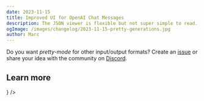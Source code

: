 ```yaml
---
date: 2023-11-15
title: Improved UI for OpenAI Chat Messages
description: The JSON viewer is flexible but not super simple to read. Starting with OpenAI Chat Messages you can now view payloads in a pretty format to read and debug even faster.
ogImage: /images/changelog/2023-11-15-pretty-generations.jpg
author: Marc
---
```



<ChangelogHeader />

Do you want _pretty-mode_ for other input/output formats? Create an [issue](/issue) or share your idea with the community on [Discord](/discord).

## Learn more


<Cards num={1}>
  <Card title="Observability" href="/docs/observability/overview" icon={<Eye />} />
</Cards>
